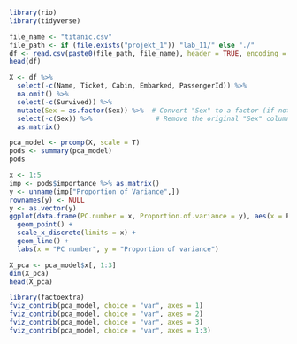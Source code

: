 ```r
library(rio)
library(tidyverse)

file_name <- "titanic.csv"
file_path <- if (file.exists("projekt_1")) "lab_11/" else "./"
df <- read.csv(paste0(file_path, file_name), header = TRUE, encoding = "UTF-8", na.strings = c("", "NA"))
head(df)
```

```r
X <- df %>%
  select(-c(Name, Ticket, Cabin, Embarked, PassengerId)) %>%
  na.omit() %>%
  select(-c(Survived)) %>%
  mutate(Sex = as.factor(Sex)) %>%  # Convert "Sex" to a factor (if not already)
  select(-c(Sex)) %>%                # Remove the original "Sex" column
  as.matrix()

pca_model <- prcomp(X, scale = T)
pods <- summary(pca_model)
pods
```

```r
x <- 1:5
imp <- pods$importance %>% as.matrix()
y <- unname(imp["Proportion of Variance",])
rownames(y) <- NULL
y <- as.vector(y)
ggplot(data.frame(PC.number = x, Proportion.of.variance = y), aes(x = PC.number, y = Proportion.of.variance)) +
  geom_point() +
  scale_x_discrete(limits = x) +
  geom_line() +
  labs(x = "PC number", y = "Proportion of variance")

```

```r
X_pca <- pca_model$x[, 1:3]
dim(X_pca)
head(X_pca)
```

```r
library(factoextra)
fviz_contrib(pca_model, choice = "var", axes = 1)
fviz_contrib(pca_model, choice = "var", axes = 2)
fviz_contrib(pca_model, choice = "var", axes = 3)
fviz_contrib(pca_model, choice = "var", axes = 1:3)
```